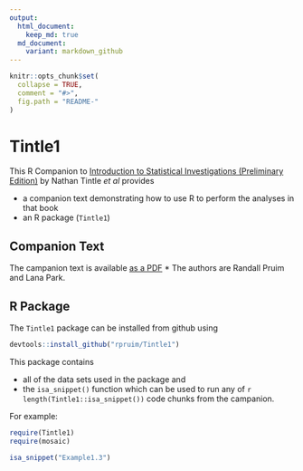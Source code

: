 ```yaml
---
output:
  html_document:
    keep_md: true
  md_document:
    variant: markdown_github
---
```


<!-- README.md is generated from README.Rmd. Please edit that file -->

```r
knitr::opts_chunk$set(
  collapse = TRUE,
  comment = "#>",
  fig.path = "README-"
)
```

Tintle1
=======



This R Companion to 
[Introduction to Statistical Investigations (Preliminary Edition)](http:://www.hope.edu/isa/) 
by Nathan Tintle *et al*
provides

 * a companion text demonstrating how to use R to perform the analyses in that book
 * an R package (`Tintle1`) 

## Companion Text

 The campanion text is available 
 [as a PDF](https://github.com/rpruim/Tintle1/blob/master/Book/Tintle1.pdf) 
 * The authors are Randall Pruim and Lana Park.  
 
## R Package

The `Tintle1` package can be installed from github using

```r
devtools::install_github("rpruim/Tintle1")
```

This package contains 

  * all of the data sets used in the package and 
  * the `isa_snippet()` function which can be used to run any of 
`r length(Tintle1::isa_snippet())` code chunks from the campanion.  

For example:

```r
require(Tintle1)
require(mosaic)
```
```r
isa_snippet("Example1.3")
```

